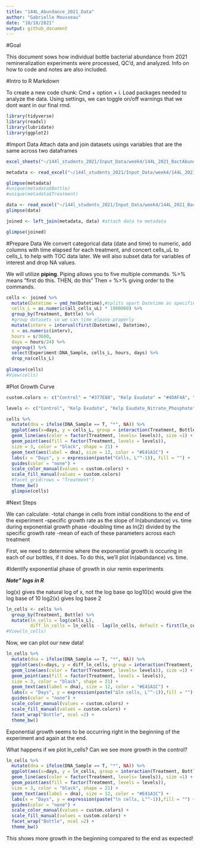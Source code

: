 ```yaml
---
title: "144L_Abundance_2021_Data"
author: "Gabrielle Mousseau"
date: "10/18/2021"
output: github_document
---
```


#Goal 

This document sows how individual bottle bacterial abundance from 2021 remineralization experiments were processed, QC'd, and analyzed. Info on how to code and notes are also included. 


#Intro to R Markdown

To create a new code chunk: Cmd + option + i.
Load packages needed to analyze the data.
Using settings, we can toggle on/off warnings that we dont want in our final rmd.
```r
library(tidyverse)
library(readxl)
library(lubridate)
library(ggplot2)
```


#Import Data
Attach data and join datasets usings variables that are the same across two dataframes
```r
excel_sheets("~/144l_students_2021/Input_Data/week4/144L_2021_BactAbund.xlsx")

metadata <- read_excel("~/144l_students_2021/Input_Data/week4/144L_2021_BactAbund.xlsx", sheet = "Metadata")

glimpse(metadata)
#unique(metadata$Bottle)
#unique(metadata$Treatment)

data <- read_excel("~/144l_students_2021/Input_Data/week4/144L_2021_BactAbund.xlsx", sheet = "Data")
glimpse(data)

joined <- left_join(metadata, data) #attach data to metadata

glimpse(joined)
```


#Prepare Data 
We convert categorical data (date and time) to numeric, add columns with time elapsed for each treatment, and concert cells_uL to cells_L to help with TOC data later. We will also subset data for variables of interest and drop NA values.

We will utilize **piping**. Piping allows you to five multiple commands. %>% means "first do this. THEN, do this" Then = %>% giving order to the commands. 
```r
cells <- joined %>% 
  mutate(Datetime = ymd_hm(Datetime),#splits apart Datetime as specified
  cells_L = as.numeric(all_cells_uL) * 1000000) %>% 
  group_by(Treatment, Bottle) %>% 
  #group datasets so we can time elpase properly
  mutate(interv = interval(first(Datetime), Datetime), 
  s = as.numeric(interv), 
  hours = s/3600, 
  days = hours/24) %>% 
  ungroup() %>% 
  select(Experiment:DNA_Sample, cells_L, hours, days) %>%
  drop_na(cells_L)
  
glimpse(cells)
#View(cells)
```

#Plot Growth Curve
```r
custom.colors <- c("Control" = "#377E88", "Kelp Exudate" = "#4DAF4A", "Kelp Exudate_Nitrate_Phosphate" = "#E41A1C", "Glucose_Nitrate_Phosphate_" = "#FF7F00")

levels <- c("Control", "Kelp Exudate", "Kelp Exudate_Nitrate_Phosphate", "Glucose_Nitrate_Phosphate")

cells %>% 
  mutate(dna = ifelse(DNA_Sample == T, "*", NA)) %>%
  ggplot(aes(x=days, y = cells_L, group = interaction(Treatment, Bottle))) + 
  geom_line(aes(color = factor(Treatment, levels= levels)), size =1) +
  geom_point(aes(fill = factor(Treatment, levels = levels)),
  size = 3, color = "black", shape = 21) +
  geom_text(aes(label = dna), size = 12, color = "#E41A1C") +
  labs(x = "Days", y = expression(paste("Cells, L"^-1)), fill = "") +
  guides(color = "none") + 
  scale_color_manual(values = custom.colors) + 
  scale_fill_manual(values = custom.colors)
  #facet_grid(rows = "Treatment")
  theme_bw()
  glimpse(cells)
```


#Next Steps

We can calculate:
-total change in cells from initial conditions to the end of the experiment
-specific growth rate as the slope of ln(abundance) vs. time during exponential growth phase
-doubling time as ln(2) divided by the specific growth rate
-mean of each of these parameters across each treatment

First, we need to determine where the exponential growth is occuring in each of our bottles, if it does. To do this, we'll plot ln(abundance) vs. time.

#Identify exponential phase of growth in oiur remin experiments

***Note" logs in R***

log(x) gives the natural log of x, not the log base qo
log10(x) would give the log base of 10
log2(x) gives log base 2
```r
ln_cells <- cells %>%
  group_by(Treatment, Bottle) %>%
  mutate(ln_cells = log(cells_L), 
         diff_ln_cells = ln_cells - lag(ln_cells, default = first(ln_cells)))
#View(ln_cells)
```

Now, we can plot our new data!

```r
ln_cells %>%
  mutate(dna = ifelse(DNA_Sample == T, "*", NA)) %>%
  ggplot(aes(x=days, y = diff_ln_cells, group = interaction(Treatment, Bottle))) + 
  geom_line(aes(color = factor(Treatment, levels= levels)), size =1) +
  geom_point(aes(fill = factor(Treatment, levels = levels)),
  size = 3, color = "black", shape = 21) +
  geom_text(aes(label = dna), size = 12, color = "#E41A1C") + 
  labs(x = "Days", y = expression(paste("∆ln cells, L"^-1)),fill = "") +
  guides(color = "none") + 
  scale_color_manual(values = custom.colors) + 
  scale_fill_manual(values = custom.colors) +
  facet_wrap("Bottle", ncol =2) + 
  theme_bw()
```
Exponential growth seems to be occurring right in the beginning of the experiment and again at the end.

What happens if we plot ln_cells? Can we see more growth in the control?

```r
ln_cells %>%
  mutate(dna = ifelse(DNA_Sample == T, "*", NA)) %>%
  ggplot(aes(x=days, y = ln_cells, group = interaction(Treatment, Bottle))) + 
  geom_line(aes(color = factor(Treatment, levels= levels)), size =1) +
  geom_point(aes(fill = factor(Treatment, levels = levels)),
  size = 3, color = "black", shape = 21) +
  geom_text(aes(label = dna), size = 12, color = "#E41A1C") + 
  labs(x = "Days", y = expression(paste("ln cells, L"^-1)),fill = "") +
  guides(color = "none") + 
  scale_color_manual(values = custom.colors) + 
  scale_fill_manual(values = custom.colors) +
  facet_wrap("Bottle", ncol =2) + 
  theme_bw()
```
This shows more growth in the beginning compared to the end as expected!
